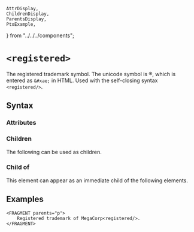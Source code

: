     AttrDisplay,
    ChildrenDisplay,
    ParentsDisplay,
    PtxExample,
} from "../../../components";

# `<registered>`

The registered trademark symbol.
The unicode symbol is &#xae;, which is entered as `&#xae;` in HTML.
Used with the self-closing syntax `<registered/>`.

## Syntax

### Attributes

<AttrDisplay name="registered" />

### Children

The following can be used as children.

<ChildrenDisplay name="registered" />

### Child of

This element can appear as an immediate child of the following elements.

<ParentsDisplay name="registered" />

## Examples
```ptx-example
<FRAGMENT parents="p">
    Registered trademark of MegaCorp<registered/>.
</FRAGMENT>
```
    